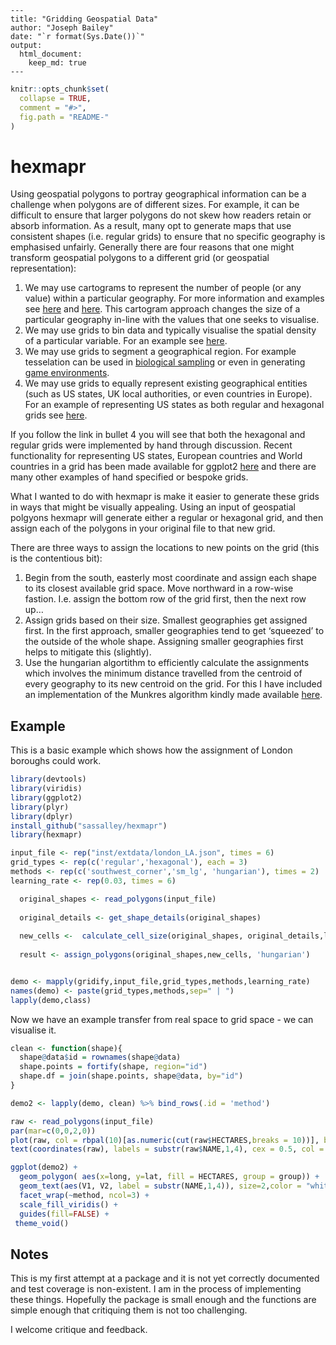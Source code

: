     ---  
    title: "Gridding Geospatial Data"  
    author: "Joseph Bailey"  
    date: "`r format(Sys.Date())`"
    output:  
      html_document:  
        keep_md: true  
    ---  

<!-- README.md is generated from README.Rmd. Please edit that file -->

```r
knitr::opts_chunk$set(
  collapse = TRUE,
  comment = "#>",
  fig.path = "README-"
)
```

# hexmapr
Using geospatial polygons to portray geographical information can be a challenge when polygons are of different sizes. For example, it can be difficult to ensure that larger polygons do not skew how readers retain or absorb information. As a result, many opt to generate maps that use consistent shapes (i.e. regular grids) to ensure that no specific geography is emphasised unfairly. Generally there are four reasons that one might transform geospatial polygons to a different grid (or geospatial representation):

1. We may use cartograms to represent the number of people (or any value) within a particular geography. For more information and examples see [here](https://www.wired.com/2016/10/electoral-maps-look-little-different-heres/) and [here](http://www.nytimes.com/interactive/2013/04/08/business/global/asia-map.html). This cartogram approach changes the size of a particular geography in-line with the values that one seeks to visualise. 
2. We may use grids to bin data and typically visualise the spatial density of a particular variable. For an example see [here](https://bl.ocks.org/mbostock/4330486).
3. We may use grids to segment a geographical region. For example tesselation can be used in [biological sampling](https://www.arcgis.com/home/item.html?id=03388990d3274160afe240ac54763e57) or even in generating [game environments](https://www.redblobgames.com/grids/hexagons/).
4. We may use grids to equally represent existing geographical entities (such as US states, UK local authorities, or even countries in Europe). For an example of representing US states as both regular and hexagonal grids see [here](http://blog.apps.npr.org/2015/05/11/hex-tile-maps.html).

If you follow the link in bullet 4 you will see that both the hexagonal and regular grids were implemented by hand through discussion. Recent functionality for representing US states, European countries and World countries in a grid has been made available for ggplot2 [here](https://hafen.github.io/geofacet/) and there are many other examples of hand specified or bespoke grids.

What I wanted to do with hexmapr is make it easier to generate these grids in ways that might be visually appealing. Using an input of geospatial polgyons hexmapr will generate either a regular or hexagonal grid, and then assign each of the polygons in your original file to that new grid. 

There are three ways to assign the locations to new points on the grid (this is the contentious bit):

1. Begin from the south, easterly most coordinate and assign each shape to its closest available grid space. Move northward in a row-wise fastion. I.e. assign the bottom row of the grid first, then the next row up...
2. Assign grids based on their size. Smallest geographies get assigned first. In the first approach, smaller geographies tend to get 'squeezed' to the outside of the whole shape. Assigning smaller geographies first helps to mitigate this (slightly).
3. Use the hungarian algortithm to efficiently calculate the assignments which involves the minimum distance travelled from the centroid of every geography to its new centroid on the grid. For this I have included an implementation of the Munkres algorithm kindly made available [here](https://github.com/RcppCore/rcpp-gallery/blob/gh-pages/src/2013-09-24-minimal-assignment.cpp).

## Example
This is a basic example which shows how the assignment of London boroughs could work. 
```r
library(devtools)
library(viridis)
library(ggplot2)
library(plyr)
library(dplyr)
install_github("sassalley/hexmapr")
library(hexmapr)

input_file <- rep("inst/extdata/london_LA.json", times = 6)
grid_types <- rep(c('regular','hexagonal'), each = 3)
methods <- rep(c('southwest_corner','sm_lg', 'hungarian'), times = 2)
learning_rate <- rep(0.03, times = 6)

  original_shapes <- read_polygons(input_file)
  
  original_details <- get_shape_details(original_shapes)
  
  new_cells <-  calculate_cell_size(original_shapes, original_details,learning_rate, 'regular')
  
  result <- assign_polygons(original_shapes,new_cells, 'hungarian')


demo <- mapply(gridify,input_file,grid_types,methods,learning_rate)
names(demo) <- paste(grid_types,methods,sep=" | ")
lapply(demo,class)
```

Now we have an example transfer from real space to grid space - we can visualise it. 
```r
clean <- function(shape){
  shape@data$id = rownames(shape@data)
  shape.points = fortify(shape, region="id")
  shape.df = join(shape.points, shape@data, by="id")
}

demo2 <- lapply(demo, clean) %>% bind_rows(.id = 'method')

raw <- read_polygons(input_file)
par(mar=c(0,0,2,0))
plot(raw, col = rbpal(10)[as.numeric(cut(raw$HECTARES,breaks = 10))], border = NA, main = "Input polygons")
text(coordinates(raw), labels = substr(raw$NAME,1,4), cex = 0.5, col = "white")
```


```r

ggplot(demo2) +
  geom_polygon( aes(x=long, y=lat, fill = HECTARES, group = group)) +
  geom_text(aes(V1, V2, label = substr(NAME,1,4)), size=2,color = "white") +
  facet_wrap(~method, ncol=3) +
  scale_fill_viridis() +
  guides(fill=FALSE) +
 theme_void()
```

## Notes

This is my first attempt at a package and it is not yet correctly documented and test coverage is non-existent. I am in the process of implementing these things. Hopefully the package is small enough and the functions are simple enough that critiquing them is not too challenging. 

I welcome critique and feedback. 

